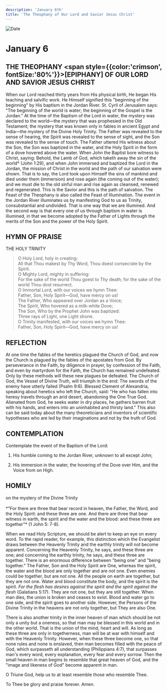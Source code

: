 ```yaml
---
description: 'January 6th'
title: 'The Theophany of Our Lord and Savior Jesus Christ'
---
```


<CustomPaginator />
<RunningHead />


<Image src="/title-imprint.png" height={68} width={50} alt="Date" className="title-imprint"/>

# <div id="date">January <Image className="four-dot" src="/four-dot.png" height={15} width={15} alt="" />6</div>

## THE THEOPHANY <span style={{color:'crimson', fontSize:'80%'}}>[EPIPHANY]</span> OF OUR LORD AND SAVIOR JESUS CHRIST

When our Lord reached thirty years from His physical birth, He began His teaching and salvific work. He Himself signified this "beginning of the beginning" by His baptism in the Jordan River. St. Cyril of Jerusalem says: "The beginning of the world is water; the beginning of the Gospel is the Jordan." At the time of the Baptism of the Lord in water, the mystery was declared to the world—the mystery that was prophesied in the Old Testament; the mystery that was known only in fables in ancient Egypt and India—the mystery of the Divine Holy Trinity. The Father was revealed to the sense of hearing, the Spirit was revealed to the sense of sight, and the Son was revealed to the sense of touch. The Father uttered His witness about the Son, the Son was baptized in the water, and the Holy Spirit in the form of a dove hovered above the water. When John the Baptist bore witness to Christ, saying: Behold, the Lamb of God, which taketh away the sin of the world* (John 1:29), and when John immersed and baptized the Lord in the Jordan, the mission of Christ in the world and the path of our salvation were shown. That is to say, the Lord took upon Himself the sins of mankind and died under them (immersion) and rose again (the coming out of the water); and we must die to the old sinful man and rise again as cleansed, renewed and regenerated. This is the Savior and this is the path of salvation. The Feast of the Theophany is also called the Feast of Illumination. The event in the Jordan River illuminates us by manifesting God to us as Trinity, consubstantial and undivided. That is one way that we are illumined. And the second way is that every one of us through baptism in water is illumined, in that we become adopted by the Father of Lights through the merits of the Son and the power of the Holy Spirit.

## HYMN OF PRAISE
<div style={{textAlign:'center', color:'crimson', fontWeight:'bold'}}>
THE HOLY TRINITY
</div>

>O Holy Lord, holy in creating:  
All that Thou makest by Thy Word, Thou doest consecrate by the Spirit.  
O Mighty Lord, mighty in suffering:  
For the sake of the world Thou goest to Thy death; for the sake of the world Thou dost resurrect.  
O Immortal Lord, with our voices we hymn Thee:  
Father, Son, Holy Spirit—God, have mercy on us!  
The Father, Who appeared over Jordan as a Voice;  
The Spirit, Who hovered as a milk-white Dove;  
The Son, Who by the Prophet John was baptized:  
Three rays of Light, one Light shone.  
O Trinity manifested, with our voices we hymn Thee:  
Father, Son, Holy Spirit—God, have mercy on us!  


## REFLECTION

At one time the fables of the heretics plagued the Church of God, and now the Church is plagued by the fables of the apostates from God. By perseverance in the Faith, by diligence in prayer, by confession of the Faith, and even by martyrdom for the Faith, the Church has remained undefeated. Only by these methods will these new plagues be defeated. The Church of God, the Vessel of Divine Truth, will triumph in the end: The swords of the enemy have utterly failed (Psalm 9:6). Blessed Clement of Alexandria, speaking about heretics who left the Church, said: "He who has fallen into heresy travels through an arid desert, abandoning the One True God. Alienated from God, he seeks water in dry places, he gathers barren fruit with his hands, and enters into an uninhabited and thirsty land." This also can be said today about the many theoreticians and inventors of scientific hypotheses who are led by their imaginations and not by the truth of God.


## CONTEMPLATION

Contemplate the event of the Baptism of the Lord:

1. His humble coming to the Jordan River, unknown to all except John;

2. His immersion in the water, the hovering of the Dove over Him, and the Voice from on High.


## HOMILY
<div style={{textAlign:'center', color:'crimson', fontWeight:'bold'}}>
on the mystery of the Divine Trinity
</div><br />
<div style={{textAlign:'right'}}>
*"For there are three that bear record in heaven, the Father, the Word, and the Holy Spirit: and these three are one. And there are three that bear witness in earth, the spirit and the water and the blood: and these three are together"* (1 John 5: 7-8).
</div>

When we read Holy Scripture, we should be alert to keep an eye on every word. To the rapid reader, for example, this distinction which the Evangelist draws between the Heavenly Trinity and the earthly trinity will not become apparent. Concerning the Heavenly Trinity, he says, and these three are one; and concerning the earthly trinity, he says, and these three are together. There is an enormous difference between "being one" and "being together." The Father, Son and the Holy Spirit are One, whereas the spirit, the water and the blood are only together and are not one. Even enemies could be together, but are not one. All the people on earth are together, but they are not one. Water and blood constitute the body, and the spirit is the spirit. *For the flesh has desires against the spirit and the spirit against the flesh* (Galatians 5:17). They are not one, but they are still together. When man dies, the union is broken and ceases to exist. Blood and water go to one side, and the spirit goes to another side. However, the Persons of the Divine Trinity in the heavens are not only together, but They are also One.

There is also another trinity in the inner heaven of man which should be not only a unity but a oneness, so that man may be blessed in this world and in the other world. That is the union of the mind, heart and will. As long as these three are only in togetherness, man will be at war with himself and with the Heavenly Trinity. However, when these three become one, so that none rules and none is enslaved, then man becomes filled with the peace of God, which surpasseth all understanding (Philippians 4:7), that surpasses man's every word, every explanation, every fear and every sorrow. Then the small heaven in man begins to resemble that great heaven of God, and the "image and likeness of God" become apparent in man.

O Triune God, help us to at least resemble those who resemble Thee.

To Thee be glory and praise forever. Amen.